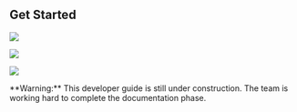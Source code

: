 

## Get Started

<Row>
<Column colLg={4} colMd={4} noGutterMdLeft>
<ArticleCard
    color="dark"
    title="Installation"
    subTitle="Follow the steps to install the Developer Tools"
    href="/getting-started/installation"
    >

![](resources/images/v10.7-release.png)

</ArticleCard>
</Column>
<Column colLg={4} colMd={4} noGutterMdLeft>
<ArticleCard
    color="dark"
    title="Guides"
    subTitle="Read the developer guides on how to use the installed tools"
    href="/guides/overview"
    >

![](resources/images/hacktoberfest.png)

</ArticleCard>
</Column>
<Column colLg={4} colMd={4} noGutterMdLeft>
<ArticleCard
    color="dark"
    title="Starter Kits Templates"
    subTitle="Get some code to get your started"
    href="/starterkits/overview"
    >

![](/resources/images/because-colors.png)

</ArticleCard>
</Column>
</Row>

<InlineNotification kind="warning">
**Warning:** This developer guide is still under construction. The team is working hard to complete the documentation phase.
</InlineNotification>

